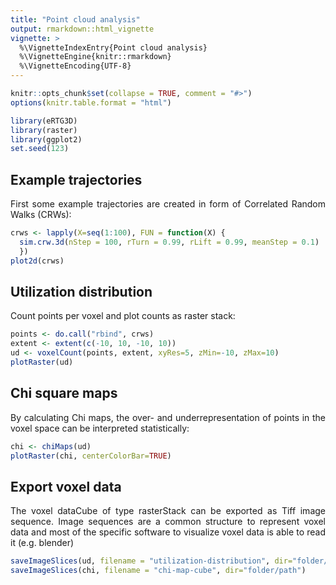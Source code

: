 ```yaml
---
title: "Point cloud analysis"
output: rmarkdown::html_vignette
vignette: >
  %\VignetteIndexEntry{Point cloud analysis}
  %\VignetteEngine{knitr::rmarkdown}
  %\VignetteEncoding{UTF-8}
---
```

<style>
body {
text-align: justify}
</style>
```r
knitr::opts_chunk$set(collapse = TRUE, comment = "#>")
options(knitr.table.format = "html")

library(eRTG3D)
library(raster)
library(ggplot2)
set.seed(123)
```

## Example trajectories
First some example trajectories are created in form of Correlated Random Walks (CRWs):

```r
crws <- lapply(X=seq(1:100), FUN = function(X) {
  sim.crw.3d(nStep = 100, rTurn = 0.99, rLift = 0.99, meanStep = 0.1)
  })
plot2d(crws)
```

## Utilization distribution
Count points per voxel and plot counts as raster stack:

```r
points <- do.call("rbind", crws)
extent <- extent(c(-10, 10, -10, 10))
ud <- voxelCount(points, extent, xyRes=5, zMin=-10, zMax=10)
plotRaster(ud)
```

## Chi square maps
By calculating Chi maps, the over- and underrepresentation of points in the voxel space can be interpreted statistically:

```r
chi <- chiMaps(ud)
plotRaster(chi, centerColorBar=TRUE)
```

## Export voxel data
The voxel dataCube of type rasterStack can be exported as Tiff image sequence. Image sequences are a common structure to represent voxel data and most of the specific software to visualize voxel data is able to read it (e.g. blender)
```r
saveImageSlices(ud, filename = "utilization-distribution", dir="folder/path")
saveImageSlices(chi, filename = "chi-map-cube", dir="folder/path")
```
